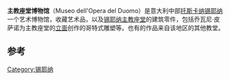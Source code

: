 {{Infobox museum
| name             = 主教座堂博物馆
| native_name      = Museo dell'Opera del Duomo
| image            = 484SienaOperaMetropolitana.JPG
| coordinates      = {{coord|43.3177|11.3296|display=inline,title}}
| established      = 1879年
| website          = {{url|operaduomo.siena.it/museo.htm}}
}}
'''主教座堂博物馆'''（Museo dell'Opera del Duomo）是意大利中部[[托斯卡纳|托斯卡纳]][[锡耶纳|锡耶纳]]一个艺术博物馆，收藏艺术品，以及[[锡耶纳主教座堂|锡耶纳主教座堂]]的建筑零件，包括乔瓦尼·皮萨诺为主教座堂的[[立面|立面]]创作的哥特式雕塑等。也有的作品来自该地区的其他教堂。 

==参考==
{{reflist}}
[[Category:锡耶纳|Category:锡耶纳]]
